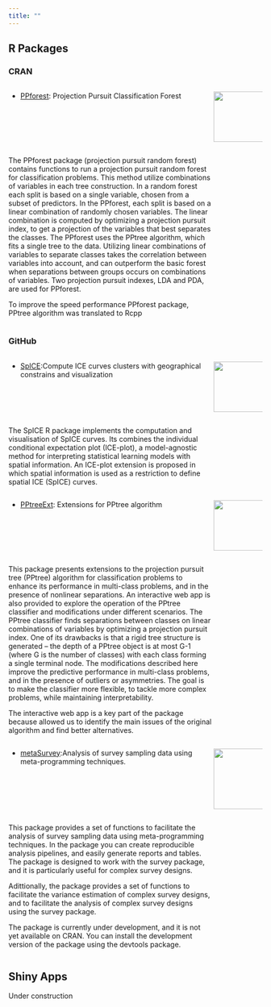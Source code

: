 ```yaml
---
title: ""
---
```

## R Packages

### CRAN
:::: {.columns}
::: {.column width="80%"}
- [PPforest](https://cran.r-project.org/web/packages/randomForest/index.html): Projection Pursuit Classification Forest                 
:::

::: {.column width="20%"}
![](PPF_trans.png){width=100, height=100}
:::
:::

::: {.column width="80%"}
The PPforest package (projection pursuit random forest) contains functions to run a projection pursuit random forest for classification problems. This method utilize combinations of variables in each tree construction. In a random forest each split is based on a single variable, chosen from a subset of predictors. In the PPforest, each split is based on a linear combination of randomly chosen variables. The linear combination is computed by optimizing a projection pursuit index, to get a projection of the variables that best separates the classes. The PPforest uses the PPtree algorithm, which fits a single tree to the data. Utilizing linear combinations of variables to separate classes takes the correlation between variables into account, and can outperform the basic forest when separations between groups occurs on combinations of variables. Two projection pursuit indexes, LDA and PDA, are used for PPforest.

To improve the speed performance PPforest package, PPtree algorithm was translated to Rcpp
:::

### GitHub

:::: {.columns}
::: {.column width="80%"}
- [SpICE](https://github.com/natydasilva/SpICE):Compute ICE curves clusters with geographical constrains and visualization  
:::
::: {.column width="20%"}
![](SpICE_trans.png){width=100, height=100}
:::
:::
::: {.column width="80%"}
The SpICE R package implements the computation and visualisation of SpICE curves. 
Its combines the individual conditional expectation plot (ICE-plot), a model-agnostic method for interpreting statistical learning models with spatial information. An ICE-plot extension is proposed in which spatial information is used as a restriction to define spatial ICE (SpICE) curves. 

:::

:::: {.columns}
::: {.column width="80%"}
- [PPtreeExt](https://github.com/natydasilva/PPtreeExt): Extensions for PPtree algorithm
:::

::: {.column width="20%"}
![](PPTex_trans.png){width=100, height=100}
:::
:::
::: {.column width="80%"}
This package presents extensions to the projection pursuit tree (PPtree) algorithm for classification problems to enhance its performance in multi-class problems, and in the presence of nonlinear separations. An interactive web app is also provided to explore the operation of the PPtree classifier and modifications under different scenarios.
The PPtree classifier finds separations between classes on linear combinations of variables by optimizing a projection pursuit index. One of its drawbacks is that a rigid tree structure is generated -- the depth of a PPtree object is at most G-1 (where G is the number of classes) with each class forming a single terminal node.
The modifications described here improve the predictive performance in multi-class problems, and in the presence of outliers or asymmetries.
The goal is to make the classifier more flexible, to tackle more complex problems, while maintaining interpretability.

The interactive web app is a key part of the package because allowed us to identify the main issues of the original algorithm and find better alternatives.
:::

:::: {.columns}
::: {.column width="80%"}
- [metaSurvey](https://github.com/metasurveyr/metasurvey):Analysis of survey sampling data using meta-programming techniques.
:::
::: {.column width="20%"}
![](metasurvey.png){width=120, height=120}
:::
:::
::: {.column width="80%"}
This package provides a set of functions to facilitate the analysis of survey sampling data using meta-programming techniques. In the package you can create reproducible analysis pipelines, and easily generate reports and tables. The package is designed to work with the survey package, and it is particularly useful for complex survey designs.

Adittionally, the package provides a set of functions to facilitate the variance estimation of complex survey designs, and to facilitate the analysis of complex survey designs using the survey package.

The package is currently under development, and it is not yet available on CRAN. You can install the development version of the package using the devtools package.


:::

## Shiny Apps

Under construction
